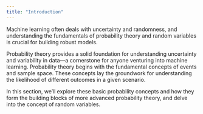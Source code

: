 ```yaml
---
title: "Introduction"
---
```


Machine learning often deals with uncertainty and randomness, and understanding the fundamentals of probability theory and random variables is crucial for building robust models.

Probability theory provides a solid foundation for understanding uncertainty and variability in data---a cornerstone for anyone venturing into machine learning. Probability theory begins with the fundamental concepts of events and sample space. These concepts lay the groundwork for understanding the likelihood of different outcomes in a given scenario.

In this section, we'll explore these basic probability concepts and how they form the building blocks of more advanced probability theory, and delve into the concept of random variables.
